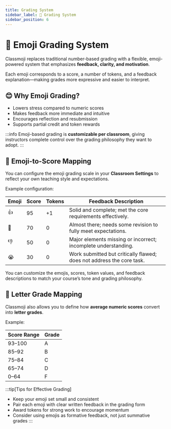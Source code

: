 ```yaml
---
title: Grading System
sidebar_label: 🎯 Grading System
sidebar_position: 6
---
```


# 🎯 Emoji Grading System

Classmoji replaces traditional number-based grading with a flexible, emoji-powered system that emphasizes **feedback, clarity, and motivation**.

Each emoji corresponds to a score, a number of tokens, and a feedback explanation—making grades more expressive and easier to interpret.

## 😊 Why Emoji Grading?

- Lowers stress compared to numeric scores
- Makes feedback more immediate and intuitive
- Encourages reflection and resubmission
- Supports partial credit and token rewards

:::info
Emoji-based grading is **customizable per classroom**, giving instructors complete control over the grading philosophy they want to adopt.
:::

## 🧩 Emoji-to-Score Mapping

You can configure the emoji grading scale in your **Classroom Settings** to reflect your own teaching style and expectations.

Example configuration:

| Emoji | Score | Tokens | Feedback Description                                                  |
| ----- | ----- | ------ | --------------------------------------------------------------------- |
| 👍    | 95    | +1     | Solid and complete; met the core requirements effectively.            |
| 👀    | 70    | 0      | Almost there; needs some revision to fully meet expectations.         |
| 👎    | 50    | 0      | Major elements missing or incorrect; incomplete understanding.        |
| 😭    | 30    | 0      | Work submitted but critically flawed; does not address the core task. |

You can customize the emojis, scores, token values, and feedback descriptions to match your course’s tone and grading philosophy.

## 🔡 Letter Grade Mapping

Classmoji also allows you to define how **average numeric scores** convert into **letter grades**.

Example:

| Score Range | Grade |
| ----------- | ----- |
| 93–100      | A     |
| 85–92       | B     |
| 75–84       | C     |
| 65–74       | D     |
| 0–64        | F     |

:::tip[Tips for Effective Grading]

- Keep your emoji set small and consistent
- Pair each emoji with clear written feedback in the grading form
- Award tokens for strong work to encourage momentum
- Consider using emojis as formative feedback, not just summative grades
  :::
